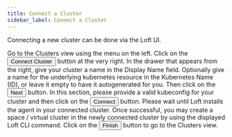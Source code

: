 ```yaml
---
title: Connect a Cluster
sidebar_label: Connect a Cluster
---
```



Connecting a new cluster can be done via the Loft UI.

<Flow id="cluster-connect-ui">
  <Step>
    Go to the <NavStep>Clusters</NavStep> view using the menu on the left.
  </Step>
  <Step>
    Click on the <Button>Connect Cluster</Button> button at the very right.
  </Step>
  <Step>
    In the drawer that appears from the right, give your cluster a name in the <Label>Display Name</Label> field. 
    Optionally give a name for the underlying kubernetes resource in the <Label>Kubernetes Name (ID)</Label>, or leave it empty to have it autogenerated for you.
    Then click on the <Button>Next</Button> button.
  </Step>
  <Step>
    In this section, please provide a valid kubeconfig for your cluster and then click on the <Button>Connect</Button> button.
  </Step>
  <Step>
    Please wait until Loft installs the agent in your connected cluster.
  </Step>
  <Step>
    Once successful, you may create a space / virtual cluster in the newly connected cluster by using the displayed Loft CLI command.
  </Step>
  <Step>
    Click on the <Button>Finish</Button> button to go to the <NavStep>Clusters</NavStep> view.
  </Step>
</Flow>